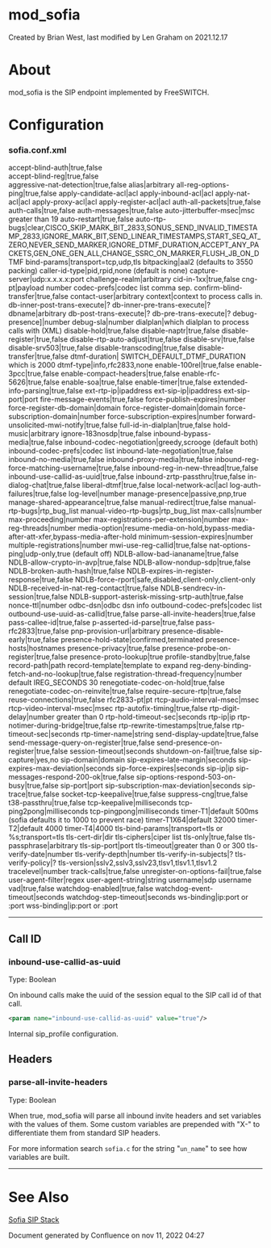 
# mod_sofia 

 Created by  Brian West, last modified by  Len Graham on 2021.12.17

# About

mod\_sofia is the SIP endpoint implemented by FreeSWITCH.

# Configuration

### sofia.conf.xml

accept-blind-auth|true,false  
accept-blind-reg|true,false  
aggressive-nat-detection|true,false
alias|arbitrary
all-reg-options-ping|true,false
apply-candidate-acl|acl
apply-inbound-acl|acl
apply-nat-acl|acl
apply-proxy-acl|acl
apply-register-acl|acl
auth-all-packets|true,false
auth-calls|true,false
auth-messages|true,false
auto-jitterbuffer-msec|msc greater than 19
auto-restart|true,false
auto-rtp-bugs|clear,CISCO_SKIP_MARK_BIT_2833,SONUS_SEND_INVALID_TIMESTAMP_2833,IGNORE_MARK_BIT,SEND_LINEAR_TIMESTAMPS,START_SEQ_AT_ZERO,NEVER_SEND_MARKER,IGNORE_DTMF_DURATION,ACCEPT_ANY_PACKETS,GEN_ONE_GEN_ALL,CHANGE_SSRC_ON_MARKER,FLUSH_JB_ON_DTMF
bind-params|transport=tcp,udp,tls
bitpacking|aal2 (defaults to 3550 packing)
caller-id-type|pid,rpid,none (default is none)
capture-server|udp:x.x.x.x:port
challenge-realm|arbitrary
cid-in-1xx|true,false
cng-pt|payload number
codec-prefs|codec list comma sep.
confirm-blind-transfer|true,false
contact-user|arbitrary
context|context to process calls in.
db-inner-post-trans-execute|?
db-inner-pre-trans-execute|?
dbname|arbitrary
db-post-trans-execute|?
db-pre-trans-execute|?
debug-presence]|number
debug-sla|number
dialplan|which dialplan to process calls with (XML)
disable-hold|true,false
disable-naptr|true,false
disable-register|true,false
disable-rtp-auto-adjust|true,false
disable-srv|true,false
disable-srv503|true,false
disable-transcoding|true,false
disable-transfer|true,false
dtmf-duration| SWITCH_DEFAULT_DTMF_DURATION which is 2000
dtmf-type|info,rfc2833,none
enable-100rel|true,false
enable-3pcc|true,false
enable-compact-headers|true,false
enable-rfc-5626|true,false
enable-soa|true,false
enable-timer|true,false
extended-info-parsing|true,false
ext-rtp-ip|ipaddress
ext-sip-ip|ipaddress
ext-sip-port|port
fire-message-events|true,false
force-publish-expires|number
force-register-db-domain|domain
force-register-domain|domain
force-subscription-domain|number
force-subscription-expires|number
forward-unsolicited-mwi-notify|true,false
full-id-in-dialplan|true,false
hold-music|arbitrary
ignore-183nosdp|true,false
inbound-bypass-media|true,false
inbound-codec-negotiation|greedy,scrooge (default both)
inbound-codec-prefs|codec list
inbound-late-negotiation|true,false
inbound-no-media|true,false
inbound-proxy-media|true,false
inbound-reg-force-matching-username|true,false
inbound-reg-in-new-thread|true,false
inbound-use-callid-as-uuid|true,false
inbound-zrtp-passthru|true,false
in-dialog-chat|true,false
liberal-dtmf|true,false
local-network-acl|acl
log-auth-failures|true,false
log-level|number
manage-presence|passive,pnp,true
manage-shared-appearance|true,false
manual-redirect|true,false
manual-rtp-bugs|rtp_bug_list
manual-video-rtp-bugs|rtp_bug_list
max-calls|number
max-proceeding|number
max-registrations-per-extension|number
max-reg-threads|number
media-option|resume-media-on-hold,bypass-media-after-att-xfer,bypass-media-after-hold
minimum-session-expires|number
multiple-registrations|number
mwi-use-reg-callid|true,false
nat-options-ping|udp-only,true (default off)
NDLB-allow-bad-iananame|true,false
NDLB-allow-crypto-in-avp|true,false
NDLB-allow-nondup-sdp|true,false
NDLB-broken-auth-hash|true,false
NDLB-expires-in-register-response|true,false
NDLB-force-rport|safe,disabled,client-only,client-only
NDLB-received-in-nat-reg-contact|true,false
NDLB-sendrecv-in-session|true,false
NDLB-support-asterisk-missing-srtp-auth|true,false
nonce-ttl|number
odbc-dsn|odbc dsn info
outbound-codec-prefs|codec list
outbound-use-uuid-as-callid|true,false
parse-all-invite-headers|true,false
pass-callee-id|true,false
p-asserted-id-parse|true,false
pass-rfc2833|true,false
pnp-provision-url|arbitrary
presence-disable-early|true,false
presence-hold-state|confirmed,terminated
presence-hosts|hostnames
presence-privacy|true,false
presence-probe-on-register|true,false
presence-proto-lookup|true
profile-standby|true,false
record-path|path
record-template|template to expand
reg-deny-binding-fetch-and-no-lookup|true,false
registration-thread-frequency|number default IREG_SECONDS 30
renegotiate-codec-on-hold|true,false
renegotiate-codec-on-reinvite|true,false
require-secure-rtp|true,false
reuse-connections|true,false
rfc2833-pt|pt
rtcp-audio-interval-msec|msec
rtcp-video-interval-msec|msec
rtp-autofix-timing|true,false
rtp-digit-delay|number greater than 0
rtp-hold-timeout-sec|seconds
rtp-ip|ip
rtp-notimer-during-bridge|true,false
rtp-rewrite-timestamps|true,false
rtp-timeout-sec|seconds
rtp-timer-name|string
send-display-update|true,false
send-message-query-on-register|true,false
send-presence-on-register|true,false
session-timeout|seconds
shutdown-on-fail|true,false
sip-capture|yes,no
sip-domain|domain
sip-expires-late-margin|seconds
sip-expires-max-deviation|seconds
sip-force-expires|seconds
sip-ip|ip
sip-messages-respond-200-ok|true,false
sip-options-respond-503-on-busy|true,false
sip-port|port
sip-subscription-max-deviation|seconds
sip-trace|true,false
socket-tcp-keepalive|true,false
suppress-cng|true,false
t38-passthru|true,false
tcp-keepalive|milliseconds
tcp-ping2pong|milliseconds
tcp-pingpong|milliseconds
timer-T1|default 500ms (sofia defaults it to 1000 to prevent race)
timer-T1X64|default 32000
timer-T2|default 4000
timer-T4|4000
tls-bind-params|transport=tls or %s;transport=tls
tls-cert-dir|dir
tls-ciphers|ciper list
tls-only|true,false
tls-passphrase|arbitrary
tls-sip-port|port
tls-timeout|greater than 0 or 300
tls-verify-date|number
tls-verify-depth|number
tls-verify-in-subjects|?
tls-verify-policy|?
tls-version|sslv2,sslv3,sslv23,tlsv1,tlsv1.1,tlsv1.2
tracelevel|number
track-calls|true,false 
unregister-on-options-fail|true,false 
user-agent-filter|regex
user-agent-string|string
username|sdp username
vad|true,false 
watchdog-enabled|true,false 
watchdog-event-timeout|seconds
watchdog-step-timeout|seconds
ws-binding|ip:port or :port
wss-binding|ip:port or :port

  
---

  
## Call ID

### inbound-use-callid-as-uuid

Type: Boolean

On inbound calls make the uuid of the session equal to the SIP call id of that call.

```xml
<param name="inbound-use-callid-as-uuid" value="true"/>
```

Internal sip\_profile configuration.

## Headers

### parse-all-invite-headers

Type: Boolean

When true, mod\_sofia will parse all inbound invite headers and set variables with the values of them. Some custom variables are prepended with "X-" to differentiate them from standard SIP headers.

For more information search `sofia.c` for the string "`un_name`" to see how variables are built.
  
  
---

  
# See Also

[Sofia SIP Stack](../Configuration/Sofia-SIP-Stack/index.mdx#faq)

  
Document generated by Confluence on nov 11, 2022 04:27
